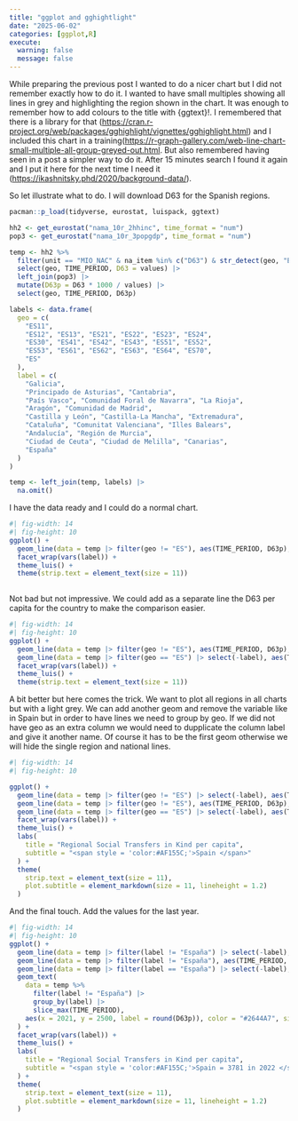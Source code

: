 ```yaml
---
title: "ggplot and gghightlight"
date: "2025-06-02"
categories: [ggplot,R]
execute:
  warning: false
  message: false
---
```


While preparing the previous post I wanted to do a nicer chart but I did not remember exactly how to do it. I wanted to have small multiples showing all lines in grey and highlighting the region shown in the chart. It was enough to remember how to add colours to the title with {ggtext}!. I remembered that there is a library for that (<https://cran.r-project.org/web/packages/gghighlight/vignettes/gghighlight.html>) and I included this chart in a training(<https://r-graph-gallery.com/web-line-chart-small-multiple-all-group-greyed-out.html>. But also remembered having seen in a post a simpler way to do it. After 15 minutes search I found it again and I put it here for the next time I need it (<https://ikashnitsky.phd/2020/background-data/>).

So let illustrate what to do. I will download D63 for the Spanish regions.

```r
pacman::p_load(tidyverse, eurostat, luispack, ggtext)

hh2 <- get_eurostat("nama_10r_2hhinc", time_format = "num")
pop3 <- get_eurostat("nama_10r_3popgdp", time_format = "num")

temp <- hh2 %>%
  filter(unit == "MIO_NAC" & na_item %in% c("D63") & str_detect(geo, "ES")) |>
  select(geo, TIME_PERIOD, D63 = values) |>
  left_join(pop3) |>
  mutate(D63p = D63 * 1000 / values) |>
  select(geo, TIME_PERIOD, D63p)

labels <- data.frame(
  geo = c(
    "ES11",
    "ES12", "ES13", "ES21", "ES22", "ES23", "ES24",
    "ES30", "ES41", "ES42", "ES43", "ES51", "ES52",
    "ES53", "ES61", "ES62", "ES63", "ES64", "ES70",
    "ES"
  ),
  label = c(
    "Galicia",
    "Principado de Asturias", "Cantabria",
    "País Vasco", "Comunidad Foral de Navarra", "La Rioja",
    "Aragón", "Comunidad de Madrid",
    "Castilla y León", "Castilla-La Mancha", "Extremadura",
    "Cataluña", "Comunitat Valenciana", "Illes Balears",
    "Andalucía", "Región de Murcia",
    "Ciudad de Ceuta", "Ciudad de Melilla", "Canarias",
    "España"
  )
)

temp <- left_join(temp, labels) |>
  na.omit()
```

I have the data ready and I could do a normal chart.

```r
#| fig-width: 14
#| fig-height: 10
ggplot() +
  geom_line(data = temp |> filter(geo != "ES"), aes(TIME_PERIOD, D63p), linewidth = 0.7, colour = "#2644A7") +
  facet_wrap(vars(label)) +
  theme_luis() +
  theme(strip.text = element_text(size = 11))
  

```

Not bad but not impressive. We could add as a separate line the D63 per capita for the country to make the comparison easier.

```r
#| fig-width: 14
#| fig-height: 10
ggplot() +
  geom_line(data = temp |> filter(geo != "ES"), aes(TIME_PERIOD, D63p), linewidth = 0.7, colour = "#2644A7") +
  geom_line(data = temp |> filter(geo == "ES") |> select(-label), aes(TIME_PERIOD, D63p), linewidth = 0.7, colour = "#AF155C") +
  facet_wrap(vars(label)) +
  theme_luis() +
  theme(strip.text = element_text(size = 11))
```

A bit better but here comes the trick. We want to plot all regions in all charts but with a light grey. We can add another geom and remove the variable like in Spain but in order to have lines we need to group by geo. If we did not have geo as an extra column we would need to dupplicate the column label and give it another name. Of course it has to be the first geom otherwise we will hide the single region and national lines.

```r
#| fig-width: 14
#| fig-height: 10

ggplot() +
  geom_line(data = temp |> filter(geo != "ES") |> select(-label), aes(TIME_PERIOD, D63p, group = geo), linewidth = 0.5, colour = "grey80") +
  geom_line(data = temp |> filter(geo != "ES"), aes(TIME_PERIOD, D63p), linewidth = 0.7, colour = "#2644A7") +
  geom_line(data = temp |> filter(geo == "ES") |> select(-label), aes(TIME_PERIOD, D63p), linewidth = 0.7, colour = "#AF155C") +
  facet_wrap(vars(label)) +
  theme_luis() +
  labs(
    title = "Regional Social Transfers in Kind per capita",
    subtitle = "<span style = 'color:#AF155C;'>Spain </span>"
  ) +
  theme(
    strip.text = element_text(size = 11),
    plot.subtitle = element_markdown(size = 11, lineheight = 1.2)
  )
```

And the final touch. Add the values for the last year.

```r
#| fig-width: 14
#| fig-height: 10
ggplot() +
  geom_line(data = temp |> filter(label != "España") |> select(-label), aes(TIME_PERIOD, D63p, group = geo), linewidth = 0.5, colour = "grey80") +
  geom_line(data = temp |> filter(label != "España"), aes(TIME_PERIOD, D63p), linewidth = 0.7, colour = "#2644A7") +
  geom_line(data = temp |> filter(label == "España") |> select(-label), aes(TIME_PERIOD, D63p), linewidth = 0.7, colour = "#AF155C") +
  geom_text(
    data = temp %>%
      filter(label != "España") |>
      group_by(label) |>
      slice_max(TIME_PERIOD),
    aes(x = 2021, y = 2500, label = round(D63p)), color = "#2644A7", size = 3.5
  ) +
  facet_wrap(vars(label)) +
  theme_luis() +
  labs(
    title = "Regional Social Transfers in Kind per capita",
    subtitle = "<span style = 'color:#AF155C;'>Spain = 3781 in 2022 </span>"
  ) +
  theme(
    strip.text = element_text(size = 11),
    plot.subtitle = element_markdown(size = 11, lineheight = 1.2)
  )
```

